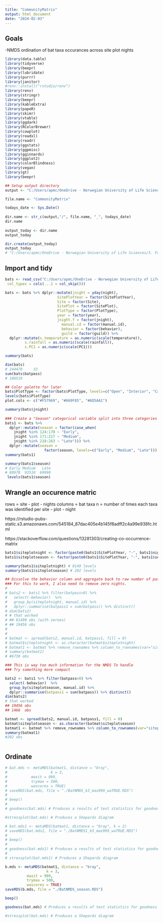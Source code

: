 ```yaml
---
title: "CommunityMatrix"
output: html_document
date: "2024-02-03"
---
```



## Goals 

-NMDS ordination of bat taxa occurances across site plot nights


```r
library(data.table)
library(tidyverse)
library(beepr)
library(lubridate)
library(purrr)
library(janitor)
#renv::install("rstudio/renv")
library(renv)
library(stringr)
library(beepr)
library(kableExtra)
library(papeR)
library(skimr)
library(vtable)
library(ggdark)
library(RColorBrewer)
library(cowplot)
library(readxl)
library(readr)
library(ggstats)
library(ggpmisc)
library(gginnards)
library(ggplot2)
library(colorBlindness)
library(vegan) 
library(gt)
library(beepr)

## Setup output directory 
output <- "C:/Users/apmc/OneDrive - Norwegian University of Life Sciences/3. Follo Forest 2021-2023/Manuscripts/Analyses/ForDryad/3.ModelSelection/SRE_Density_HabitatModels/Outputs"

file.name <- "CommunityMatrix"

todays_date <- Sys.Date()
 
dir.name <- str_c(output,"/", file.name, "_", todays_date)
dir.name
 
output_today <- dir.name
output_today

dir.create(output_today)
output_today
# "C:/Users/apmc/OneDrive - Norwegian University of Life Sciences/3. Follo Forest 2021-2023/Manuscripts/Analyses/ForDryad/3.ModelSelection/SRE_Density_HabitatModels/Outputs/SRE.models_2024-02-02"
```



## Import and tidy
```r
bats <- read_csv("C:/Users/apmc/OneDrive - Norwegian University of Life Sciences/3. Follo Forest 2021-2023/Manuscripts/Analyses/ForDryad/2.AggregationCombineCovariates/NightAggregateBats_DensityManuscript/Outputs/NightAggBats_2024-02-01/DensityBats_ForestPhoto.csv", 
 col_types = cols(...1 = col_skip()))

bats <- bats %>% dplyr::mutate(jnight = yday(night), 
                        SitePlotYear = factor(SitePlotYear),
                        Site = factor(Site), 
                        SitePlot = factor(SitePlot), 
                        PlotType = factor(PlotType),
                        year = factor(year), 
                        jnight.f = factor(jnight),
                          manual.id = factor(manual.id), 
                          behavior = factor(behavior), 
                          guild = factor(guild)) %>%
  dplyr::mutate(s.temperature = as.numeric(scale(temperature)),
         s.rainfall = as.numeric(scale(rainfall)),
         s.PC1 = as.numeric(scale(PC1))) 

summary(bats)

dim(bats)
# 244470     33
sum(bats$batpass)
# 106519

## Color palette for later 
bats$PlotType <- factor(bats$PlotType, levels=c("Open", "Interior", "Canopy"))
levels(bats$PlotType)
plot.cols <- c("#F57969", "#669F85", "#6D5AA1") 

summary(bats$jnight)
 
### Create a "Season" categorical variable split into three categories evenly:
bats1 <- bats %>% 
  dplyr::mutate(season = factor(case_when(
    jnight %in% 124:170 ~ "Early", 
    jnight %in% 171:217 ~ "Medium", 
    jnight %in% 218:263 ~ "Late"))) %>% 
  dplyr::mutate(season = 
                  factor(season, levels=c("Early", "Medium", "Late"))) 
summary(bats1)

summary(bats1$season) 
# Early Medium   Late 
# 80970  93510  69990
 levels(bats1$season)
```


## Wrangle an occurence matric 
rows = site - plot - nights
columns = bat taxa 
n = number of times each taxa was identified per site - plot - night 

https://rstudio-pubs-static.s3.amazonaws.com/545184_87dac405e4b145f8adff2c4a99e938fc.html 

https://stackoverflow.com/questions/13281303/creating-co-occurrence-matrix
```r
bats1$siteplotnight <- factor(paste0(bats1$SitePlotYear, "-", bats1$night)) 
bats1$siteplotseason <- factor(paste0(bats1$SitePlotYear, "-", bats1$season)) 

summary(bats1$siteplotnight) # 8149 levels
summary(bats1$siteplotseason) # 202 levels 

## Dissolve the behavior column and aggregate back to raw number of passes
### For this to work, I also need to remove zero nights.
# 
# bats2 <- bats1 %>% filter(batpass>0) %>% 
#   select(-behavior)  %>% 
#   group_by(siteplotnight, manual.id) %>% 
#   dplyr::summarise(batpass1 = sum(batpass)) %>% distinct() 
# dim(bats2)
# # that worked 
# ## 81490 obs (with zeroes)
# ## 19456 obs   
# 
# 
# batmat <- spread(bats2, manual.id, batpass1, fill = 0)
# batmat$siteplotnight <- as.character(batmat$siteplotnight)
# batmat1 <- batmat %>% remove_rownames %>% column_to_rownames(var="siteplotnight") %>% as.data.frame()
# summary(batmat1)
# #6730 obs 

### This is way too much information for the NMDS To handle 
### Try something more compact 

bats2 <- bats1 %>% filter(batpass>0) %>% 
  select(-behavior)  %>% 
  group_by(siteplotseason, manual.id) %>% 
  dplyr::summarise(batpass1 = sum(batpass)) %>% distinct() 
dim(bats2)
# that worked 
## 19456 obs   
## 1466  obs 

batmat <- spread(bats2, manual.id, batpass1, fill = 0)
batmat$siteplotseason <- as.character(batmat$siteplotseason)
batmat1 <- batmat %>% remove_rownames %>% column_to_rownames(var="siteplotseason") %>% as.data.frame()
summary(batmat1)
#202 obs 



```

## Ordinate

```r
# bat.mds <- metaMDS(batmat1, distance = "bray",      
#                    k = 3,
#           maxit = 999, 
#           trymax = 500,
#           wascores = TRUE)
# saveRDS(bat.mds, file = "./BatNMDS_k3_max999_waTRUE.RDS")
# 
# beep()
# 
# goodness(bat.mds) # Produces a results of test statistics for goodness of fit for each point

#stressplot(bat.mds) # Produces a Shepards diagram

# bat.mds1 <- metaMDS(batmat1, distance = "bray", k = 2)
# saveRDS(bat.mds1, file = "./BatNMDS1_k3_max999_waTRUE.RDS")
# 
# beep()
# 
# goodness(bat.mds1) # Produces a results of test statistics for goodness of fit for each point
# 
# stressplot(bat.mds1) # Produces a Shepards diagram

b.mds <- metaMDS(batmat1, distance = "bray",
                   k = 3,
          maxit = 999,
          trymax = 500,
          wascores = TRUE)
saveRDS(b.mds, file = "./BatNMDS_season.RDS")

beep()

goodness(bat.mds) # Produces a results of test statistics for goodness of fit for each point

#stressplot(bat.mds) # Produces a Shepards diagram

```

